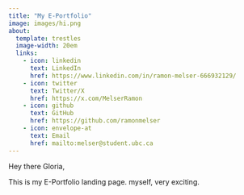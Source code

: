 ```yaml
---
title: "My E-Portfolio"
image: images/hi.png
about:
  template: trestles
  image-width: 20em
  links: 
    - icon: linkedin
      text: LinkedIn
      href: https://www.linkedin.com/in/ramon-melser-666932129/
    - icon: twitter
      text: Twitter/X
      href: https://x.com/MelserRamon
    - icon: github
      text: GitHub
      href: https://github.com/ramonmelser
    - icon: envelope-at
      text: Email
      href: mailto:melser@student.ubc.ca
---
```


Hey there Gloria,

This is my E-Portfolio landing page. myself, very exciting.
